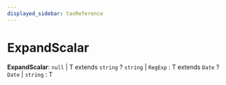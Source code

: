 ```yaml
---
displayed_sidebar: taxReference
---
```



# ExpandScalar

 **ExpandScalar**: `null` \| T extends `string` ? `string` \| `RegExp` : T extends `Date` ? `Date` \| `string` : T
